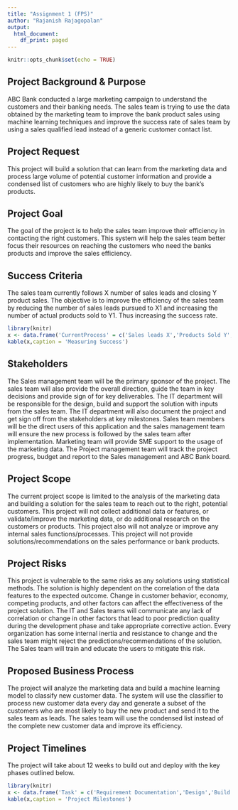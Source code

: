 ```yaml
---
title: "Assignment 1 (FPS)"
author: "Rajanish Rajagopalan"
output:
  html_document:
    df_print: paged
---
```


```r
knitr::opts_chunk$set(echo = TRUE)
```

## Project Background & Purpose

ABC Bank conducted a large marketing campaign to understand the customers and their banking needs. The sales team is trying to use the data obtained by the marketing team to improve the bank product sales using machine learning techniques and improve the success rate of sales team by using a sales qualified lead instead of a generic customer contact list.

## Project Request

This project will build a solution that can learn from the marketing data and process large volume of potential customer information and provide a condensed list of customers who are highly likely to buy the bank's products.

## Project Goal

The goal of the project is to help the sales team improve their efficiency in contacting the right customers. This system will help the sales team better focus their resources on reaching the customers who need the banks products and improve the sales efficiency.

## Success Criteria

The sales team currently follows X number of sales leads and closing Y product sales. The objective is to improve the efficiency of the sales team by reducing the number of sales leads pursued to X1 and increasing the number of actual products sold to Y1. Thus increasing the success rate.

```r
library(knitr)
x <- data.frame('CurrentProcess' = c('Sales leads X','Products Sold Y','Success Rate (Y/X)'), 'FutureProcess' = c('Sales leads X$^{1}$','Products Sold Y$^{1}$','Success Rate (Y$^{1}$/X$^{1}$)'))
kable(x,caption = 'Measuring Success')
```

## Stakeholders

The Sales management team will be the primary sponsor of the project. The sales team will also provide the overall direction, guide the team in key decisions and provide sign of for key deliverables. The IT department will be responsible for the design, build and support the solution with inputs from the sales team. The IT department will also document the project and get sign off from the stakeholders at key milestones. Sales team members will be the direct users of this application and the sales management team will ensure the new process is followed by the sales team after implementation. Marketing team will provide SME support to the usage of the marketing data. The Project management team will track the project progress, budget and report to the Sales management and ABC Bank board.

## Project Scope 

The current project scope is limited to the analysis of the marketing data and building a solution for the sales team to reach out to the right, potential customers. This project will not collect additional data or features, or validate/improve the marketing data, or do additional research on the customers or products. This project also will not analyze or improve any internal sales functions/processes. This project will not provide solutions/recommendations on the sales performance or bank products.

## Project Risks

This project is vulnerable to the same risks as any solutions using statistical methods. The solution is highly dependent on the correlation of the data features to the expected outcome. Change in customer behavior, economy, competing products, and other factors can affect the effectiveness of the project solution. The IT and Sales teams will communicate any lack of correlation or change in other factors that lead to poor prediction quality during the development phase and take appropriate corrective action. Every organization has some internal inertia and resistance to change and the sales team might reject the predictions/recommendations of the solution. The Sales team will train and educate the users to mitigate this risk.

## Proposed Business Process

The project will analyze the marketing data and build a machine learning model to classify new customer data. The system will use the classifier to process new customer data every day and generate a subset of the customers who are most likely to buy the new product and send it to the sales team as leads. The sales team will use the condensed list instead of the complete new customer data and improve its efficiency.

## Project Timelines

The project will take about 12 weeks to build out and deploy with the key phases outlined below.

```r
library(knitr)
x <- data.frame('Task' = c('Requirement Documentation','Design','Build','Test','Deploy','Warranty'), 'EstimatedDurationWeeks' = c('1','3','3','2','1','2'))
kable(x,caption = 'Project Milestones')
```

